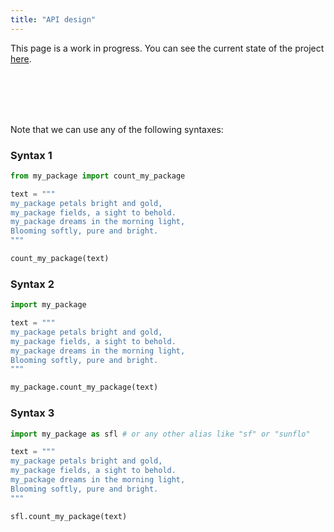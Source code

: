 ```yaml
---
title: "API design"
---
```


This page is a work in progress. You can see the current state of the project [here](https://github.com/yellow-sunflower/python-packaging-essentials).


<br>
<br>
<br>
<br>

Note that we can use any of the following syntaxes:

::: {.panel-tabset}

### Syntax 1

```py
from my_package import count_my_package

text = """
my_package petals bright and gold,  
my_package fields, a sight to behold.  
my_package dreams in the morning light,  
Blooming softly, pure and bright.
"""

count_my_package(text)
```

### Syntax 2

```py
import my_package

text = """
my_package petals bright and gold,  
my_package fields, a sight to behold.  
my_package dreams in the morning light,  
Blooming softly, pure and bright.
"""

my_package.count_my_package(text)
```

### Syntax 3

```py
import my_package as sfl # or any other alias like "sf" or "sunflo"

text = """
my_package petals bright and gold,  
my_package fields, a sight to behold.  
my_package dreams in the morning light,  
Blooming softly, pure and bright.
"""

sfl.count_my_package(text)
```

:::